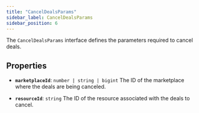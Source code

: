 ```yaml
---
title: "CancelDealsParams"
sidebar_label: CancelDealsParams
sidebar_position: 6
---
```


The `CancelDealsParams` interface defines the parameters required to cancel deals.

## Properties

- **`marketplaceId`**: `number | string | bigint`
The ID of the marketplace where the deals are being canceled.

- **`resourceId`**: `string`
The ID of the resource associated with the deals to cancel.
